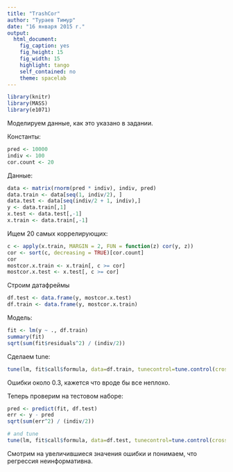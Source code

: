 ```yaml
---
title: "TrashCor"
author: "Тураев Тимур"
date: "16 января 2015 г."
output:
  html_document:
    fig_caption: yes
    fig_height: 15
    fig_width: 15
    highlight: tango
    self_contained: no
    theme: spacelab
---
```

```r
library(knitr)
library(MASS)
library(e1071)
```

Моделируем данные, как это указано в задании.

Константы:
```r
pred <- 10000
indiv <- 100
cor.count <- 20
```

Данные:
```r
data <- matrix(rnorm(pred * indiv), indiv, pred)
data.train <- data[seq(1, indiv/2), ]
data.test <- data[seq(indiv/2 + 1, indiv),]
y <- data.train[,1]
x.test <- data.test[,-1]
x.train <- data.train[,-1]
```

Ищем 20 самых коррелирующих:
```r
c <- apply(x.train, MARGIN = 2, FUN = function(z) cor(y, z))
cor <- sort(c, decreasing = TRUE)[cor.count]
cor
mostcor.x.train <- x.train[, c >= cor]
mostcor.x.test <- x.test[, c >= cor]
```

Строим датафреймы
```r
df.test <- data.frame(y, mostcor.x.test)
df.train <- data.frame(y, mostcor.x.train)
```

Модель:
```r
fit <- lm(y ~ ., df.train)
summary(fit)
sqrt(sum(fit$residuals^2) / (indiv/2))
```

Сделаем tune:
```r
tune(lm, fit$call$formula, data=df.train, tunecontrol=tune.control(cross=nrow(df.train)))
```
Ошибки около 0.3, кажется что вроде бы все неплохо.

Теперь проверим на тестовом наборе:
```r
pred <- predict(fit, df.test)
err <- y - pred
sqrt(sum(err^2) / (indiv/2))

# and tune
tune(lm, fit$call$formula, data=df.test, tunecontrol=tune.control(cross=nrow(df.test)))
```

Смотрим на увеличившиеся значения ошибки и понимаем, что регрессия неинформативна.